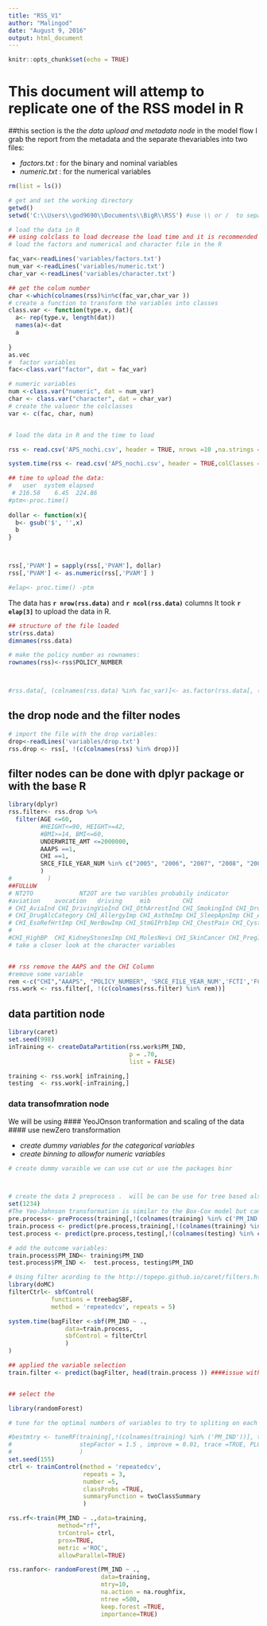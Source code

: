 ```yaml
---
title: "RSS_V1"
author: "Malingod"
date: "August 9, 2016"
output: html_document
---
```


```r
knitr::opts_chunk$set(echo = TRUE)
```

# This document will attemp to replicate one of the RSS model in R


##this section is the *the data upload and metadata node*  in the model flow
I grab the report from the metadata and the separate thevariables into two files:

* *factors.txt* : for the binary and nominal variables
* *numeric.txt* : for the numerical variables

```r
rm(list = ls())

# get and set the working directory
getwd()
setwd('C:\\Users\\god9690\\Documents\\BigR\\RSS') #use \\ or /  to separate folder

# load the data in R
## using colclass to load decrease the load time and it is recommended for the large data
# load the factors and numerical and character file in the R

fac_var<-readLines('variables/factors.txt')
num_var <-readLines('variables/numeric.txt')
char_var <-readLines('variables/character.txt')

## get the colum number 
char <-which(colnames(rss)%in%c(fac_var,char_var ))
# create a function to transform the variables into classes
class.var <- function(type.v, dat){
  a<- rep(type.v, length(dat))
  names(a)<-dat
  a
  
}
as.vec
#  factor variables
fac<-class.var("factor", dat = fac_var)

# numeric variables
num <-class.var("numeric", dat = num_var)
char <- class.var("character", dat = char_var)
# create the valueor the colclasses
var <- c(fac, char, num)


# load the data in R and the time to load

rss <- read.csv('APS_nochi.csv', header = TRUE, nrows =10 ,na.strings = c("NA",''))

system.time(rss <- read.csv('APS_nochi.csv', header = TRUE,colClasses = var, na.strings = c("NA",'')))

## time to upload the data:
#   user  system elapsed 
 # 216.58    6.45  224.86 
#ptm<-proc.time()
 
dollar <- function(x){
  b<- gsub('$', '',x)
  b
}



rss[,'PVAM'] = sapply(rss[,'PVAM'], dollar)
rss[,'PVAM'] <- as.numeric(rss[,'PVAM'] )

#elap<- proc.time() -ptm


```

The data has **`r nrow(rss.data)`**  and **`r ncol(rss.data)`** columns It took **`r elap[3]`** to  upload the data in R.

```r
## structure of the file loaded
str(rss.data)
dimnames(rss.data)

```



```r
# make the policy number as rownames:
rownames(rss)<-rss$POLICY_NUMBER



#rss.data[, (colnames(rss.data) %in% fac_var)]<- as.factor(rss.data[, (colnames(rss.data) %in% fac_var)])


```

## the drop node and the filter nodes

``` r
# import the file with the drop variables:
drop<-readLines('variables/drop.txt')
rss.drop <- rss[, !(c(colnames(rss) %in% drop))]


```
## filter nodes can be done with dplyr package or with the base R

``` r
library(dplyr)
rss.filter<- rss.drop %>%
  filter(AGE <=60, 
         #HEIGHT<=90, HEIGHT>=42,
         #BMI>=14, BMI<=60,
         UNDERWRITE_AMT <=2000000,
         AAAPS ==1,
         CHI ==1,
         SRCE_FILE_YEAR_NUM %in% c("2005", "2006", "2007", "2008", "2009", "2010" ,"2011" ,"2012", "2013", "2014")
         ) 
#          )
##FULLUW
# NT2TO             NT2OT are two varibles probabily indicator
#aviation    avocation   driving     mib         CHI
# CHI_AviaInd CHI_DrivingVioInd CHI_OthArrestInd CHI_SmokingInd CHI_DrugsInd CHI_TreatmentInd CHI_TobaccoMedsInd
# CHI_DrugAlcCategory CHI_AllergyImp CHI_AsthmImp CHI_SleepApnImp CHI_AnxietyStressImp CHI_DpressionImp CHI_PanAttckImp CHI_BldStoolImp
# CHI_EsoRefHrtImp CHI_NerBowImp CHI_StmGIPrbImp CHI_ChestPain CHI_CystTumorLumpImp CHI_PolypImp CHI_Diabetes CHI_HeadacheImp CHI_SeizureImp
#
#CHI_HighBP  CHI_KidneyStonesImp CHI_MolesNevi CHI_SkinCancer CHI_PregInferImp CHI_RefractSurg CHI_SurgeryHospImp
# take a closer look at the character variables


## rss remove the AAPS and the CHI Column
#remove some variable
rem <-c("CHI","AAAPS", "POLICY_NUMBER", 'SRCE_FILE_YEAR_NUM','FCTI','FCT3','DEBI','FCT5')
rss.work <- rss.filter[, !(c(colnames(rss.filter) %in% rem))]
```

## data partition node

```r
library(caret)
set.seed(998)
inTraining <- createDataPartition(rss.work$PM_IND, 
                                  p = .70, 
                                  list = FALSE)

training <- rss.work[ inTraining,]
testing  <- rss.work[-inTraining,]

```

### data transofmration node
We will be using 
#### YeoJOnson tranformation and scaling of the data
####  use newZero transformation

* *create dummy variables for the categorical variables* 
* *create binning to allowfor numeric variables* 

``` r
# create dummy varaible we can use cut or use the packages binr



# create the data 2 preprocess .  will be can be use for tree based also
set(1234)
#The Yeo-Johnson transformation is similar to the Box-Cox model but can accommodate predictors with zero and/or negative values (while the #predictors values for the Box-Cox transformation must be strictly positive.) 
pre.process<- preProcess(training[,!(colnames(training) %in% c('PM_IND'))], method = c("center", "scale", "YeoJohnson", "nzv"))
train.process <- predict(pre.process,training[,!(colnames(training) %in% c('PM_IND'))])
test.process <- predict(pre.process,testing[,!(colnames(testing) %in% c('PM_IND'))])

# add the outcome variables:
train.process$PM_IND<- training$PM_IND
test.process$PM_IND <-  test.process, testing$PM_IND

```


``` r
# Using filter acording to the http://topepo.github.io/caret/filters.html site
library(doMC)
filterCtrl<- sbfControl(
            functions = treebagSBF,
            method = 'repeatedcv', repeats = 5)

system.time(bagFilter <-sbf(PM_IND ~ .,
                data=train.process,
                sbfControl = filterCtrl
                )
)

## applied the variable selection 
train.filter <- predict(bagFilter, head(train.process )) ####issue with running the result


## select the 
```

```r
library(randomForest)

# tune for the optimal numbers of variables to try to spliting on each node

#bestmtry <- tuneRF(training[,!(colnames(training) %in% ('PM_IND'))], training$PM_IND, 5,ntreeTry = 100, 
#                   stepFactor = 1.5 , improve = 0.01, trace =TRUE, PLOT=TRUE,doBest = FALSE
#                   )
set.seed(155)
ctrl <- trainControl(method = 'repeatedcv',
                     repeats = 3,
                     number =5,
                     classProbs =TRUE,
                     summaryFunction = twoClassSummary
                     )

rss.rf<-train(PM_IND ~ .,data=training,
              method="rf",
              trControl= ctrl,
              prox=TRUE,
              metric ='ROC',
              allowParallel=TRUE)

rss.ranfor<- randomForest(PM_IND ~ .,
                          data=training,
                          mtry=10, 
                          na.action = na.roughfix,
                          ntree =500,
                          keep.forest =TRUE,
                          importance=TRUE)

```
